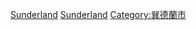{{Cat more|巽德蘭市}}
[[Category:依英格蘭轄區劃分的人物|Sunderland]]
[[Category:泰恩-威爾郡人|Sunderland]]
[[Category:巽德蘭市|Category:巽德蘭市]]